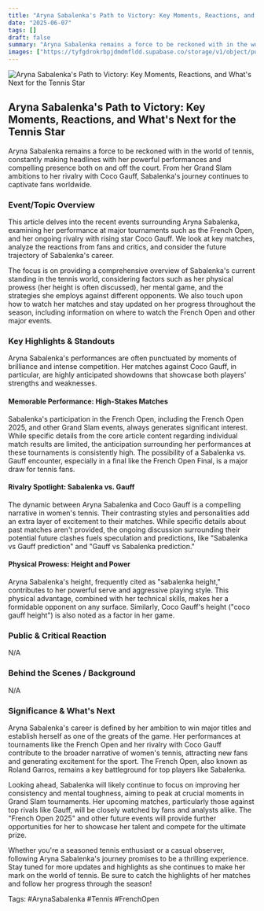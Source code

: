 ```yaml
---
title: "Aryna Sabalenka's Path to Victory: Key Moments, Reactions, and What's Next for the Tennis Star"
date: "2025-06-07"
tags: []
draft: false
summary: "Aryna Sabalenka remains a force to be reckoned with in the world of tennis, constantly making headlines with her powerful performances and compelling presence both on and off the court. From her Grand Slam ambitions to her rivalry with Coco Gauff, Sabalenka's journey continues to captivate fans worldwide."
images: ["https://tyfgdrokrbpjdmdmfldd.supabase.co/storage/v1/object/public/image/2025-06-07-12-04-18-056-04-00.jpg"]
---
```




![Aryna Sabalenka's Path to Victory: Key Moments, Reactions, and What's Next for the Tennis Star](https://tyfgdrokrbpjdmdmfldd.supabase.co/storage/v1/object/public/image/2025-06-07-12-04-18-056-04-00.jpg)

## Aryna Sabalenka's Path to Victory: Key Moments, Reactions, and What's Next for the Tennis Star

Aryna Sabalenka remains a force to be reckoned with in the world of tennis, constantly making headlines with her powerful performances and compelling presence both on and off the court. From her Grand Slam ambitions to her rivalry with Coco Gauff, Sabalenka's journey continues to captivate fans worldwide.

### Event/Topic Overview

This article delves into the recent events surrounding Aryna Sabalenka, examining her performance at major tournaments such as the French Open, and her ongoing rivalry with rising star Coco Gauff. We look at key matches, analyze the reactions from fans and critics, and consider the future trajectory of Sabalenka's career.

The focus is on providing a comprehensive overview of Sabalenka's current standing in the tennis world, considering factors such as her physical prowess (her height is often discussed), her mental game, and the strategies she employs against different opponents. We also touch upon how to watch her matches and stay updated on her progress throughout the season, including information on where to watch the French Open and other major events.

### Key Highlights & Standouts

Aryna Sabalenka's performances are often punctuated by moments of brilliance and intense competition. Her matches against Coco Gauff, in particular, are highly anticipated showdowns that showcase both players' strengths and weaknesses.

#### Memorable Performance: High-Stakes Matches

Sabalenka's participation in the French Open, including the French Open 2025, and other Grand Slam events, always generates significant interest. While specific details from the core article content regarding individual match results are limited, the anticipation surrounding her performances at these tournaments is consistently high. The possibility of a Sabalenka vs. Gauff encounter, especially in a final like the French Open Final, is a major draw for tennis fans.

#### Rivalry Spotlight: Sabalenka vs. Gauff

The dynamic between Aryna Sabalenka and Coco Gauff is a compelling narrative in women's tennis. Their contrasting styles and personalities add an extra layer of excitement to their matches. While specific details about past matches aren't provided, the ongoing discussion surrounding their potential future clashes fuels speculation and predictions, like "Sabalenka vs Gauff prediction" and "Gauff vs Sabalenka prediction."

#### Physical Prowess: Height and Power

Aryna Sabalenka's height, frequently cited as "sabalenka height," contributes to her powerful serve and aggressive playing style. This physical advantage, combined with her technical skills, makes her a formidable opponent on any surface. Similarly, Coco Gauff's height ("coco gauff height") is also noted as a factor in her game.

### Public & Critical Reaction

N/A

### Behind the Scenes / Background

N/A

### Significance & What's Next

Aryna Sabalenka's career is defined by her ambition to win major titles and establish herself as one of the greats of the game. Her performances at tournaments like the French Open and her rivalry with Coco Gauff contribute to the broader narrative of women's tennis, attracting new fans and generating excitement for the sport. The French Open, also known as Roland Garros, remains a key battleground for top players like Sabalenka.

Looking ahead, Sabalenka will likely continue to focus on improving her consistency and mental toughness, aiming to peak at crucial moments in Grand Slam tournaments. Her upcoming matches, particularly those against top rivals like Gauff, will be closely watched by fans and analysts alike. The "French Open 2025" and other future events will provide further opportunities for her to showcase her talent and compete for the ultimate prize.

Whether you're a seasoned tennis enthusiast or a casual observer, following Aryna Sabalenka's journey promises to be a thrilling experience. Stay tuned for more updates and highlights as she continues to make her mark on the world of tennis. Be sure to catch the highlights of her matches and follow her progress through the season!

Tags: #ArynaSabalenka #Tennis #FrenchOpen

